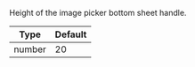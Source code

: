 Height of the image picker bottom sheet handle.

| Type   | Default |
| ------ | ------- |
| number | 20      |

